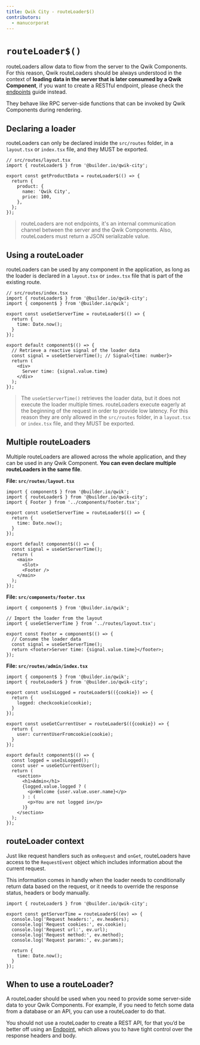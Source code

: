 ```yaml
---
title: Qwik City - routeLoader$()
contributors:
  - manucorporat
---
```


# `routeLoader$()`

routeLoaders allow data to flow from the server to the Qwik Components. For this reason, Qwik routeLoaders should be always understood in the context of **loading data in the server that is later consumed by a Qwik Component**, if you want to create a RESTful endpoint, please check the [endpoints](/qwikcity/endpoints/index.mdx) guide instead.

They behave like RPC server-side functions that can be invoked by Qwik Components during rendering.

## Declaring a loader

routeLoaders can only be declared inside the `src/routes` folder, in a `layout.tsx` or `index.tsx` file, and they MUST be exported.

```tsx
// src/routes/layout.tsx
import { routeLoader$ } from '@builder.io/qwik-city';

export const getProductData = routeLoader$(() => {
  return {
    product: {
      name: 'Qwik City',
      price: 100,
    },
  };
});
```

> routeLoaders are not endpoints, it's an internal communication channel between the server and the Qwik Components. Also, routeLoaders must return a JSON serializable value.

## Using a routeLoader

routeLoaders can be used by any component in the application, as long as the loader is declared in a `layout.tsx` or `index.tsx` file that is part of the existing route.

```tsx
// src/routes/index.tsx
import { routeLoader$ } from '@builder.io/qwik-city';
import { component$ } from '@builder.io/qwik';

export const useGetServerTime = routeLoader$(() => {
  return {
    time: Date.now();
  }
});

export default component$(() => {
  // Retrieve a reactive signal of the loader data
  const signal = useGetServerTime(); // Signal<{time: number}>
  return (
    <div>
      Server time: {signal.value.time}
    </div>
  );
});
```

> The `useGetServerTime()` retrieves the loader data, but it does not execute the loader multiple times. routeLoaders execute eagerly at the beginning of the request in order to provide low latency. For this reason they are only allowed in the `src/routes` folder, in a `layout.tsx` or `index.tsx` file, and they MUST be exported.

## Multiple routeLoaders

Multiple routeLoaders are allowed across the whole application, and they can be used in any Qwik Component. **You can even declare multiple routeLoaders in the same file**.

**File: `src/routes/layout.tsx`**

```tsx
import { component$ } from '@builder.io/qwik';
import { routeLoader$ } from '@builder.io/qwik-city';
import { Footer } from '../components/footer.tsx';

export const useGetServerTime = routeLoader$(() => {
  return {
    time: Date.now();
  }
});

export default component$(() => {
  const signal = useGetServerTime();
  return (
    <main>
      <Slot>
      <Footer />
    </main>
  );
});
```

**File: `src/components/footer.tsx`**

```tsx
import { component$ } from '@builder.io/qwik';

// Import the loader from the layout
import { useGetServerTime } from '../routes/layout.tsx';

export const Footer = component$(() => {
  // Consume the loader data
  const signal = useGetServerTime();
  return <footer>Server time: {signal.value.time}</footer>;
});
```

**File: `src/routes/admin/index.tsx`**

```tsx
import { component$ } from '@builder.io/qwik';
import { routeLoader$ } from '@builder.io/qwik-city';

export const useIsLogged = routeLoader$(({cookie}) => {
  return {
    logged: checkcookie(cookie);
  }
});

export const useGetCurrentUser = routeLoader$(({cookie}) => {
  return {
    user: currentUserFromcookie(cookie);
  }
});

export default component$(() => {
  const logged = useIsLogged();
  const user = useGetCurrentUser();
  return (
    <section>
      <h1>Admin</h1>
      {logged.value.logged ? (
        <p>Welcome {user.value.user.name}</p>
      ) : (
        <p>You are not logged in</p>
      )}
    </section>
  );
});
```

## routeLoader context

Just like request handlers such as `onRequest` and `onGet`, routeLoaders have access to the `RequestEvent` object which includes information about the current request.

This information comes in handly when the loader needs to conditionally return data based on the request, or it needs to override the response status, headers or body manually.

```tsx
import { routeLoader$ } from '@builder.io/qwik-city';

export const getServerTime = routeLoader$((ev) => {
  console.log('Request headers:', ev.headers);
  console.log('Request cookies:', ev.cookie);
  console.log('Request url:', ev.url);
  console.log('Request method:', ev.method);
  console.log('Request params:', ev.params);

  return {
    time: Date.now();
  }
});
```

## When to use a routeLoader?

A routeLoader should be used when you need to provide some server-side data to your Qwik Components. For example, if you need to fetch some data from a database or an API, you can use a routeLoader to do that.

You should not use a routeLoader to create a REST API, for that you’d be better off using an [Endpoint](/qwikcity/endpoints/index.mdx), which allows you to have tight control over the response headers and body.
